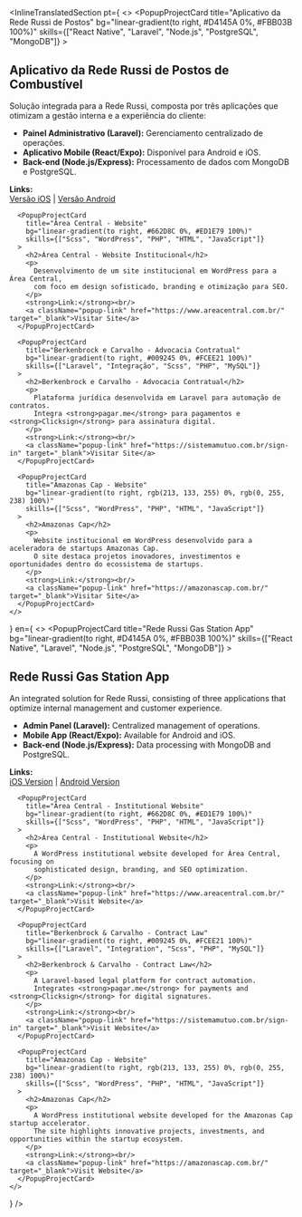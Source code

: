 
## <TranslatedSection pt="Projetos" en="Projects" />

<InlineTranslatedSection 
  pt={
    <>
      <PopupProjectCard
        title="Aplicativo da Rede Russi de Postos"
        bg="linear-gradient(to right, #D4145A 0%, #FBB03B 100%)"
        skills={["React Native", "Laravel", "Node.js", "PostgreSQL", "MongoDB"]}
      >
        <h2>Aplicativo da Rede Russi de Postos de Combustível</h2>
        <p>
          Solução integrada para a Rede Russi, composta por três aplicações que otimizam
          a gestão interna e a experiência do cliente:
        </p>
        <ul>
          <li><strong>Painel Administrativo (Laravel):</strong> Gerenciamento centralizado de operações.</li>
          <li><strong>Aplicativo Mobile (React/Expo):</strong> Disponível para Android e iOS.</li>
          <li><strong>Back-end (Node.js/Express):</strong> Processamento de dados com MongoDB e PostgreSQL.</li>
        </ul>
        <strong>Links:</strong><br/>
        <a className="popup-link" href="https://apps.apple.com/br/app/rede-russi/id1410137373" target="_blank">Versão iOS</a> |
        <a className="popup-link" href="https://play.google.com/store/apps/details?id=com.giorgiofellipe.rederussi&amp;hl=pt_BR" target="_blank">Versão Android</a>
      </PopupProjectCard>

      <PopupProjectCard
        title="Área Central - Website"
        bg="linear-gradient(to right, #662D8C 0%, #ED1E79 100%)"
        skills={["Scss", "WordPress", "PHP", "HTML", "JavaScript"]}
      >
        <h2>Área Central - Website Institucional</h2>
        <p>
          Desenvolvimento de um site institucional em WordPress para a Área Central,
          com foco em design sofisticado, branding e otimização para SEO.
        </p>
        <strong>Link:</strong><br/>
        <a className="popup-link" href="https://www.areacentral.com.br/" target="_blank">Visitar Site</a>
      </PopupProjectCard>

      <PopupProjectCard
        title="Berkenbrock e Carvalho - Advocacia Contratual"
        bg="linear-gradient(to right, #009245 0%, #FCEE21 100%)"
        skills={["Laravel", "Integração", "Scss", "PHP", "MySQL"]}
      >
        <h2>Berkenbrock e Carvalho - Advocacia Contratual</h2>
        <p>
          Plataforma jurídica desenvolvida em Laravel para automação de contratos.
          Integra <strong>pagar.me</strong> para pagamentos e <strong>Clicksign</strong> para assinatura digital.
        </p>
        <strong>Link:</strong><br/>
        <a className="popup-link" href="https://sistemamutuo.com.br/sign-in" target="_blank">Visitar Site</a>
      </PopupProjectCard>

      <PopupProjectCard
        title="Amazonas Cap - Website"
        bg="linear-gradient(to right, rgb(213, 133, 255) 0%, rgb(0, 255, 238) 100%)"
        skills={["Scss", "WordPress", "PHP", "HTML", "JavaScript"]}
      >
        <h2>Amazonas Cap</h2>
        <p>
          Website institucional em WordPress desenvolvido para a aceleradora de startups Amazonas Cap.
          O site destaca projetos inovadores, investimentos e oportunidades dentro do ecossistema de startups.
        </p>
        <strong>Link:</strong><br/>
        <a className="popup-link" href="https://amazonascap.com.br/" target="_blank">Visitar Site</a>
      </PopupProjectCard>
    </>
  }
  en={
    <>
      <PopupProjectCard
        title="Rede Russi Gas Station App"
        bg="linear-gradient(to right, #D4145A 0%, #FBB03B 100%)"
        skills={["React Native", "Laravel", "Node.js", "PostgreSQL", "MongoDB"]}
      >
        <h2>Rede Russi Gas Station App</h2>
        <p>
          An integrated solution for Rede Russi, consisting of three applications that optimize
          internal management and customer experience.
        </p>
        <ul>
          <li><strong>Admin Panel (Laravel):</strong> Centralized management of operations.</li>
          <li><strong>Mobile App (React/Expo):</strong> Available for Android and iOS.</li>
          <li><strong>Back-end (Node.js/Express):</strong> Data processing with MongoDB and PostgreSQL.</li>
        </ul>
        <strong>Links:</strong><br/>
        <a className="popup-link" href="https://apps.apple.com/br/app/rede-russi/id1410137373" target="_blank">iOS Version</a> | 
        <a className="popup-link" href="https://play.google.com/store/apps/details?id=com.giorgiofellipe.rederussi&amp;hl=pt_BR" target="_blank">Android Version</a>
      </PopupProjectCard>

      <PopupProjectCard
        title="Área Central - Institutional Website"
        bg="linear-gradient(to right, #662D8C 0%, #ED1E79 100%)"
        skills={["Scss", "WordPress", "PHP", "HTML", "JavaScript"]}
      >
        <h2>Área Central - Institutional Website</h2>
        <p>
          A WordPress institutional website developed for Área Central, focusing on
          sophisticated design, branding, and SEO optimization.
        </p>
        <strong>Link:</strong><br/>
        <a className="popup-link" href="https://www.areacentral.com.br/" target="_blank">Visit Website</a>
      </PopupProjectCard>

      <PopupProjectCard
        title="Berkenbrock & Carvalho - Contract Law"
        bg="linear-gradient(to right, #009245 0%, #FCEE21 100%)"
        skills={["Laravel", "Integration", "Scss", "PHP", "MySQL"]}
      >
        <h2>Berkenbrock & Carvalho - Contract Law</h2>
        <p>
          A Laravel-based legal platform for contract automation.
          Integrates <strong>pagar.me</strong> for payments and <strong>Clicksign</strong> for digital signatures.
        </p>
        <strong>Link:</strong><br/>
        <a className="popup-link" href="https://sistemamutuo.com.br/sign-in" target="_blank">Visit Website</a>
      </PopupProjectCard>

      <PopupProjectCard
        title="Amazonas Cap - Website"
        bg="linear-gradient(to right, rgb(213, 133, 255) 0%, rgb(0, 255, 238) 100%)"
        skills={["Scss", "WordPress", "PHP", "HTML", "JavaScript"]}
      >
        <h2>Amazonas Cap</h2>
        <p>
          A WordPress institutional website developed for the Amazonas Cap startup accelerator.
          The site highlights innovative projects, investments, and opportunities within the startup ecosystem.
        </p>
        <strong>Link:</strong><br/>
        <a className="popup-link" href="https://amazonascap.com.br/" target="_blank">Visit Website</a>
      </PopupProjectCard>
    </>
  }
/>
